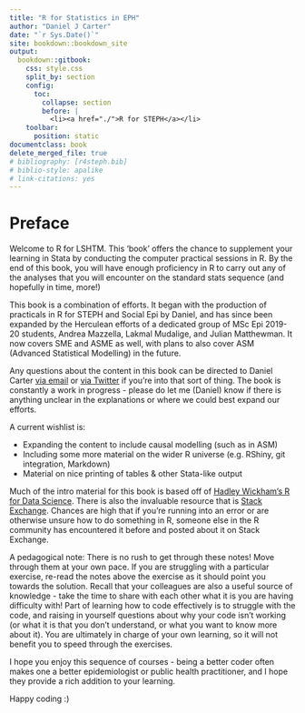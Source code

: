 ---
title: "R for Statistics in EPH"
author: "Daniel J Carter"
date: "`r Sys.Date()`"
site: bookdown::bookdown_site
output: 
  bookdown::gitbook:
    css: style.css
    split_by: section
    config:
      toc:
        collapse: section
        before: |
          <li><a href="./">R for STEPH</a></li>
    toolbar: 
      position: static
documentclass: book
delete_merged_file: true
# bibliography: [r4steph.bib]
# biblio-style: apalike
# link-citations: yes
---

# Preface {-}

Welcome to R for LSHTM. This 'book' offers the chance to supplement your learning in Stata by conducting the computer practical sessions in R. By the end of this book, you will have enough proficiency in R to carry out any of the analyses that you will encounter on the standard stats sequence (and hopefully in time, more!)

This book is a combination of efforts. It began with the production of practicals in R for STEPH and Social Epi by Daniel, and has since been expanded by the Herculean efforts of a dedicated group of MSc Epi 2019-20 students, Andrea Mazzella, Lakmal Mudalige, and Julian Matthewman. It now covers SME and ASME as well, with plans to also cover ASM (Advanced Statistical Modelling) in the future.

Any questions about the content in this book can be directed to Daniel Carter [via email](daniel.carter1@lshtm.ac.uk) or [via Twitter](https://twitter.com/methodsmandan) if you're into that sort of thing. The book is constantly a work in progress - please do let me (Daniel) know if there is anything unclear in the explanations or where we could best expand our efforts.

A current wishlist is:

- Expanding the content to include causal modelling (such as in ASM)
- Including some more material on the wider R universe (e.g. RShiny, git integration, Markdown)
- Material on nice printing of tables & other Stata-like output

Much of the intro material for this book is based off of [Hadley Wickham's R for Data Science](r4ds.had.co.nz). There is also the invaluable resource that is [Stack Exchange](https://stackexchange.com/). Chances are high that if you're running into an error or are otherwise unsure how to do something in R, someone else in the R community has encountered it before and posted about it on Stack Exchange.

A pedagogical note: There is no rush to get through these notes! Move through them at your own pace. If you are struggling with a particular exercise, re-read the notes above the exercise as it should point you towards the solution. Recall that your colleagues are also a useful source of knowledge - take the time to share with each other what it is you are having difficulty with! Part of learning how to code effectively is to struggle with the code, and raising in yourself questions about why your code isn't working (or what it is that you don't understand, or what you want to know more about it). You are ultimately in charge of your own learning, so it will not benefit you to speed through the exercises. 

I hope you enjoy this sequence of courses - being a better coder often makes one a better epidemiologist or public health practitioner, and I hope they provide a rich addition to your learning.

Happy coding :)